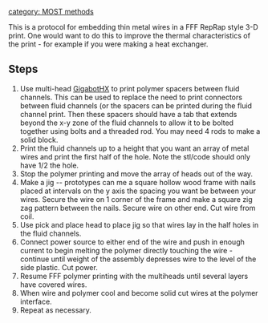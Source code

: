 {{MOST}}

[[category: MOST methods]]

This is a protocol for embedding thin metal wires in a FFF RepRap style 3-D print. One would want to do this to improve the thermal characteristics of the print - for example if you were making a heat exchanger.

==Steps==
# Use multi-head [[GigabotHX]] to print polymer spacers between fluid channels. This can be used to replace the need to print connectors between fluid channels (or the spacers can be printed during the fluid channel print. Then these spacers should have a tab that extends beyond the x-y zone of the fluid channels to allow it to be bolted together using bolts and a threaded rod. You may need 4  rods to make a solid block.
# Print the fluid channels up to a height that you want an array of metal wires and print the first half of the hole. Note the stl/code should only have 1/2 the hole.
# Stop the polymer printing and move the array of heads out of the way.
# Make a jig -- prototypes can me a square hollow wood frame with nails placed at intervals on the y axis the spacing you want be between your wires. Secure the wire on 1 corner of the frame and make a square zig zag pattern between the nails. Secure wire on other end. Cut wire from coil.
# Use pick and place head to place jig so that wires lay in the half holes in the fluid channels.
# Connect power source to either end of the wire and push in enough current to begin melting the polymer directly touching the wire - continue until weight of the assembly depresses wire to the level of the side plastic. Cut power.
# Resume FFF polymer printing with the multiheads until several layers have covered wires.
# When wire and polymer cool and become solid cut wires at the polymer interface.
# Repeat as necessary.